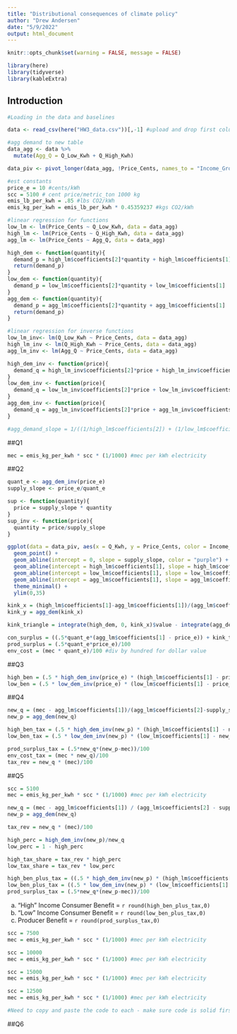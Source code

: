 ```yaml
---
title: "Distributional consequences of climate policy"
author: "Drew Andersen"
date: "5/9/2022"
output: html_document
---
```

```r
knitr::opts_chunk$set(warning = FALSE, message = FALSE)

library(here)
library(tidyverse)
library(kableExtra)
```
## Introduction

```r
#Loading in the data and baselines

data <- read_csv(here("HW3_data.csv"))[,-1] #upload and drop first column

#agg demand to new table
data_agg <- data %>% 
  mutate(Agg_Q = Q_Low_Kwh + Q_High_Kwh)

data_piv <- pivot_longer(data_agg, !Price_Cents, names_to = "Income_Group", values_to = "Q_Kwh") #pivot table to create column for districts (populated by four districts)

#est constants
price_e = 10 #cents/kWh
scc = 5100 # cent price/metric_ton 1000 kg
emis_lb_per_kwh = .85 #lbs CO2/kWh
emis_kg_per_kwh = emis_lb_per_kwh * 0.45359237 #kgs CO2/kWh
```

```r
#linear regression for functions
low_lm <- lm(Price_Cents ~ Q_Low_Kwh, data = data_agg)
high_lm <- lm(Price_Cents ~ Q_High_Kwh, data = data_agg)
agg_lm <- lm(Price_Cents ~ Agg_Q, data = data_agg)

high_dem <- function(quantity){  
  demand_p = high_lm$coefficients[2]*quantity + high_lm$coefficients[1]
  return(demand_p)
}
low_dem <- function(quantity){  
  demand_p = low_lm$coefficients[2]*quantity + low_lm$coefficients[1]
}
agg_dem <- function(quantity){
  demand_p = agg_lm$coefficients[2]*quantity + agg_lm$coefficients[1]
  return(demand_p)
}

#linear regression for inverse functions 
low_lm_inv<- lm(Q_Low_Kwh ~ Price_Cents, data = data_agg)
high_lm_inv <- lm(Q_High_Kwh ~ Price_Cents, data = data_agg)
agg_lm_inv <- lm(Agg_Q ~ Price_Cents, data = data_agg)

high_dem_inv <- function(price){  
  demand_q = high_lm_inv$coefficients[2]*price + high_lm_inv$coefficients[1]
}
low_dem_inv <- function(price){  
  demand_q = low_lm_inv$coefficients[2]*price + low_lm_inv$coefficients[1]
}
agg_dem_inv <- function(price){  
  demand_q = agg_lm_inv$coefficients[2]*price + agg_lm_inv$coefficients[1]
}

#agg_demand_slope = 1/((1/high_lm$coefficients[2]) + (1/low_lm$coefficients[2]))
```

##Q1
```r
mec = emis_kg_per_kwh * scc * (1/1000) #mec per kWh electricity
```

##Q2
```r
quant_e <- agg_dem_inv(price_e)
supply_slope <- price_e/quant_e

sup <- function(quantity){
  price = supply_slope * quantity
}
sup_inv <- function(price){
  quantity = price/supply_slope
}
```

```r
ggplot(data = data_piv, aes(x = Q_Kwh, y = Price_Cents, color = Income_Group)) +
  geom_point() +
  geom_abline(intercept = 0, slope = supply_slope, color = "purple") + 
  geom_abline(intercept = high_lm$coefficients[1], slope = high_lm$coefficients[2], color = "green") +
  geom_abline(intercept = low_lm$coefficients[1], slope = low_lm$coefficients[2], color = "blue") +
  geom_abline(intercept = agg_lm$coefficients[1], slope = agg_lm$coefficients[2], color = "red") +
  theme_minimal() + 
  ylim(0,35)
```
```r
kink_x = (high_lm$coefficients[1]-agg_lm$coefficients[1])/(agg_lm$coefficients[2]-high_lm$coefficients[2])
kink_y = agg_dem(kink_x)

kink_triangle = integrate(high_dem, 0, kink_x)$value - integrate(agg_dem, 0, kink_x)$value

con_surplus = ((.5*quant_e*(agg_lm$coefficients[1] - price_e)) + kink_triangle)/100
prod_surplus = (.5*quant_e*price_e)/100
env_cost = (mec * quant_e)/100 #div by hundred for dollar value
```

##Q3
```r
high_ben = (.5 * high_dem_inv(price_e) * (high_lm$coefficients[1] - price_e)) / 100
low_ben = (.5 * low_dem_inv(price_e) * (low_lm$coefficients[1] - price_e)) / 100
```

##Q4
```r
new_q = (mec - agg_lm$coefficients[1])/(agg_lm$coefficients[2]-supply_slope)
new_p = agg_dem(new_q)

high_ben_tax = (.5 * high_dem_inv(new_p) * (high_lm$coefficients[1] - new_p)) / 100
low_ben_tax = (.5 * low_dem_inv(new_p) * (low_lm$coefficients[1] - new_p)) / 100

prod_surplus_tax = (.5*new_q*(new_p-mec))/100
env_cost_tax = (mec * new_q)/100
tax_rev = new_q * (mec)/100
```

##Q5
```r
scc = 5100
mec = emis_kg_per_kwh * scc * (1/1000) #mec per kWh electricity

new_q = (mec - agg_lm$coefficients[1]) / (agg_lm$coefficients[2] - supply_slope)
new_p = agg_dem(new_q)

tax_rev = new_q * (mec)/100

high_perc = high_dem_inv(new_p)/new_q
low_perc = 1 - high_perc

high_tax_share = tax_rev * high_perc
low_tax_share = tax_rev * low_perc

high_ben_plus_tax = ((.5 * high_dem_inv(new_p) * (high_lm$coefficients[1] - new_p)) / 100) + high_tax_share
low_ben_plus_tax = ((.5 * low_dem_inv(new_p) * (low_lm$coefficients[1] - new_p)) / 100) + low_tax_share
prod_surplus_tax = (.5*new_q*(new_p-mec))/100
```

a) "High" Income Consumer Benefit = `r round(high_ben_plus_tax,0)`
b) "Low" Income Consumer Benefit = `r round(low_ben_plus_tax,0)`
c) Producer Benefit = `r round(prod_surplus_tax,0)`

```r
scc = 7500
mec = emis_kg_per_kwh * scc * (1/1000) #mec per kWh electricity
```

```r
scc = 10000
mec = emis_kg_per_kwh * scc * (1/1000) #mec per kWh electricity
```

```r
scc = 15000
mec = emis_kg_per_kwh * scc * (1/1000) #mec per kWh electricity
```

```r
scc = 12500
mec = emis_kg_per_kwh * scc * (1/1000) #mec per kWh electricity

#Need to copy and paste the code to each - make sure code is solid first
```

##Q6
```r


```
